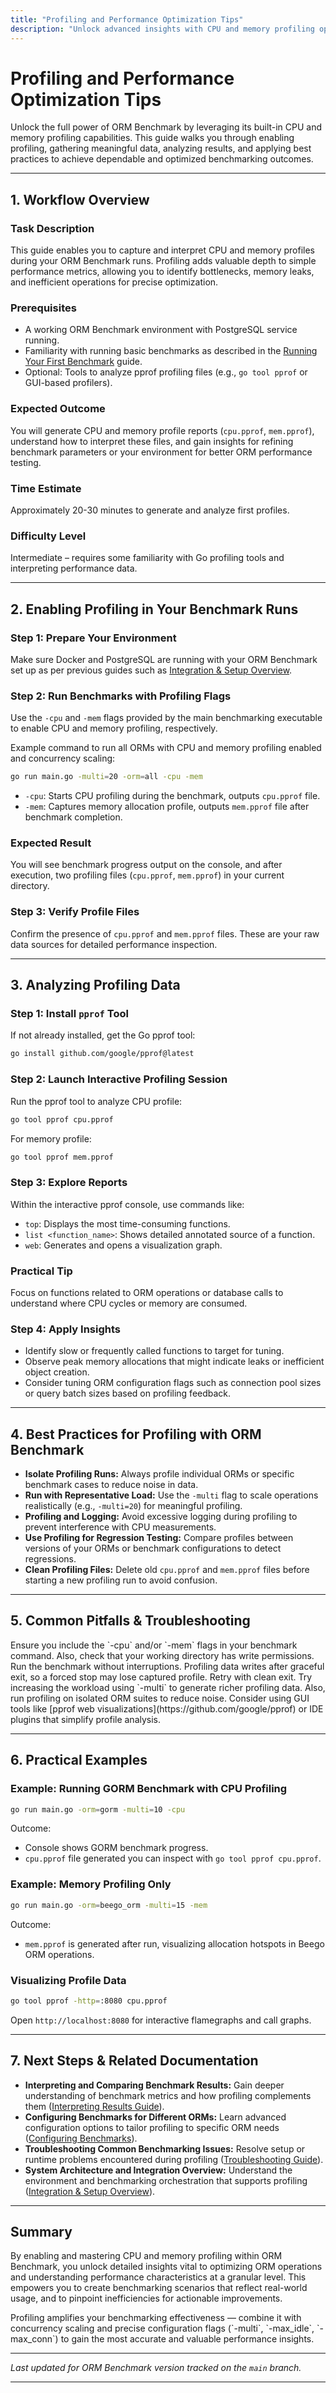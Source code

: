 ```yaml
---
title: "Profiling and Performance Optimization Tips"
description: "Unlock advanced insights with CPU and memory profiling options. Discover best practices for gathering, analyzing, and acting on profiling data to optimize your database benchmarks for dependable performance conclusions."
---
```


# Profiling and Performance Optimization Tips

Unlock the full power of ORM Benchmark by leveraging its built-in CPU and memory profiling capabilities. This guide walks you through enabling profiling, gathering meaningful data, analyzing results, and applying best practices to achieve dependable and optimized benchmarking outcomes.

---

## 1. Workflow Overview

### Task Description
This guide enables you to capture and interpret CPU and memory profiles during your ORM Benchmark runs. Profiling adds valuable depth to simple performance metrics, allowing you to identify bottlenecks, memory leaks, and inefficient operations for precise optimization.

### Prerequisites
- A working ORM Benchmark environment with PostgreSQL service running.
- Familiarity with running basic benchmarks as described in the [Running Your First Benchmark](../running-first-benchmark) guide.
- Optional: Tools to analyze pprof profiling files (e.g., `go tool pprof` or GUI-based profilers).

### Expected Outcome
You will generate CPU and memory profile reports (`cpu.pprof`, `mem.pprof`), understand how to interpret these files, and gain insights for refining benchmark parameters or your environment for better ORM performance testing.

### Time Estimate
Approximately 20-30 minutes to generate and analyze first profiles.

### Difficulty Level
Intermediate – requires some familiarity with Go profiling tools and interpreting performance data.

---

## 2. Enabling Profiling in Your Benchmark Runs

### Step 1: Prepare Your Environment
Make sure Docker and PostgreSQL are running with your ORM Benchmark set up as per previous guides such as [Integration & Setup Overview](../../overview/architecture-and-core-concepts/integration-and-setup).

### Step 2: Run Benchmarks with Profiling Flags
Use the `-cpu` and `-mem` flags provided by the main benchmarking executable to enable CPU and memory profiling, respectively.

Example command to run all ORMs with CPU and memory profiling enabled and concurrency scaling:

```bash
go run main.go -multi=20 -orm=all -cpu -mem
```

- `-cpu`: Starts CPU profiling during the benchmark, outputs `cpu.pprof` file.
- `-mem`: Captures memory allocation profile, outputs `mem.pprof` file after benchmark completion.

### Expected Result
You will see benchmark progress output on the console, and after execution, two profiling files (`cpu.pprof`, `mem.pprof`) in your current directory.

### Step 3: Verify Profile Files
Confirm the presence of `cpu.pprof` and `mem.pprof` files. These are your raw data sources for detailed performance inspection.

---

## 3. Analyzing Profiling Data

### Step 1: Install `pprof` Tool
If not already installed, get the Go pprof tool:

```bash
go install github.com/google/pprof@latest
```

### Step 2: Launch Interactive Profiling Session
Run the pprof tool to analyze CPU profile:

```bash
go tool pprof cpu.pprof
```

For memory profile:

```bash
go tool pprof mem.pprof
```

### Step 3: Explore Reports
Within the interactive pprof console, use commands like:

- `top`: Displays the most time-consuming functions.
- `list <function_name>`: Shows detailed annotated source of a function.
- `web`: Generates and opens a visualization graph.

### Practical Tip
Focus on functions related to ORM operations or database calls to understand where CPU cycles or memory are consumed.

### Step 4: Apply Insights
- Identify slow or frequently called functions to target for tuning.
- Observe peak memory allocations that might indicate leaks or inefficient object creation.
- Consider tuning ORM configuration flags such as connection pool sizes or query batch sizes based on profiling feedback.

---

## 4. Best Practices for Profiling with ORM Benchmark

- **Isolate Profiling Runs:** Always profile individual ORMs or specific benchmark cases to reduce noise in data.
- **Run with Representative Load:** Use the `-multi` flag to scale operations realistically (e.g., `-multi=20`) for meaningful profiling.
- **Profiling and Logging:** Avoid excessive logging during profiling to prevent interference with CPU measurements.
- **Use Profiling for Regression Testing:** Compare profiles between versions of your ORMs or benchmark configurations to detect regressions.
- **Clean Profiling Files:** Delete old `cpu.pprof` and `mem.pprof` files before starting a new profiling run to avoid confusion.

---

## 5. Common Pitfalls & Troubleshooting

<AccordionGroup title="Profiling Issues and Solutions">
<Accordion title="Profiling Files Not Generated">
Ensure you include the `-cpu` and/or `-mem` flags in your benchmark command. Also, check that your working directory has write permissions.
</Accordion>
<Accordion title="Profiling Data Looks Incomplete or Truncated">
Run the benchmark without interruptions. Profiling data writes after graceful exit, so a forced stop may lose captured profile. Retry with clean exit.
</Accordion>
<Accordion title="Insufficient Profiling Detail in pprof Output">
Try increasing the workload using `-multi` to generate richer profiling data. Also, run profiling on isolated ORM suites to reduce noise.
</Accordion>
<Accordion title="Analyzing pprof Outputs Is Difficult">
Consider using GUI tools like [pprof web visualizations](https://github.com/google/pprof) or IDE plugins that simplify profile analysis.
</Accordion>
</AccordionGroup>

---

## 6. Practical Examples

### Example: Running GORM Benchmark with CPU Profiling

```bash
go run main.go -orm=gorm -multi=10 -cpu
```
Outcome:
- Console shows GORM benchmark progress.
- `cpu.pprof` file generated you can inspect with `go tool pprof cpu.pprof`.

### Example: Memory Profiling Only

```bash
go run main.go -orm=beego_orm -multi=15 -mem
```
Outcome:
- `mem.pprof` is generated after run, visualizing allocation hotspots in Beego ORM operations.

### Visualizing Profile Data

```bash
go tool pprof -http=:8080 cpu.pprof
```
Open `http://localhost:8080` for interactive flamegraphs and call graphs.

---

## 7. Next Steps & Related Documentation

- **Interpreting and Comparing Benchmark Results:** Gain deeper understanding of benchmark metrics and how profiling complements them ([Interpreting Results Guide](../interpreting-results)).
- **Configuring Benchmarks for Different ORMs:** Learn advanced configuration options to tailor profiling to specific ORM needs ([Configuring Benchmarks](../configuring-benchmarks)).
- **Troubleshooting Common Benchmarking Issues:** Resolve setup or runtime problems encountered during profiling ([Troubleshooting Guide](../../getting-started/validation-and-troubleshooting/troubleshooting-common-issues)).
- **System Architecture and Integration Overview:** Understand the environment and benchmarking orchestration that supports profiling ([Integration & Setup Overview](../../overview/architecture-and-core-concepts/integration-and-setup)).

---

## Summary
By enabling and mastering CPU and memory profiling within ORM Benchmark, you unlock detailed insights vital to optimizing ORM operations and understanding performance characteristics at a granular level. This empowers you to create benchmarking scenarios that reflect real-world usage, and to pinpoint inefficiencies for actionable improvements.

<Tip>
Profiling amplifies your benchmarking effectiveness — combine it with concurrency scaling and precise configuration flags (`-multi`, `-max_idle`, `-max_conn`) to gain the most accurate and valuable performance insights.
</Tip>

---

_Last updated for ORM Benchmark version tracked on the `main` branch._

---